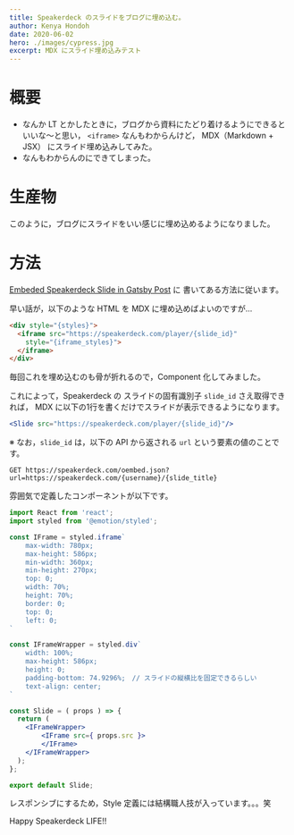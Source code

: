 ```yaml
---
title: Speakerdeck のスライドをブログに埋め込む。
author: Kenya Hondoh
date: 2020-06-02
hero: ./images/cypress.jpg
excerpt: MDX にスライド埋め込みテスト
---
```


# 概要
- なんか LT とかしたときに，ブログから資料にたどり着けるようにできるといいな〜と思い， `<iframe>` なんもわからんけど，
MDX（Markdown + JSX） にスライド埋め込みしてみた。
- なんもわからんのにできてしまった。

# 生産物
このように，ブログにスライドをいい感じに埋め込めるようになりました。

<Slide src="https://speakerdeck.com/player/0bf3f3abf9044ff9be9f752d8028ff0d"/>

# 方法

[Embeded Speakerdeck Slide in Gatsby Post](https://bryanpfliu.github.io/embeded-speakerdeck-gatsby/) に
書いてある方法に従います。

早い話が，以下のような HTML を MDX に埋め込めばよいのですが...

```html
<div style="{styles}">
  <iframe src="https://speakerdeck.com/player/{slide_id}"
    style="{iframe_styles}">
  </iframe>
</div>
```

毎回これを埋め込むのも骨が折れるので，Component 化してみました。

これによって，Speakerdeck の スライドの固有識別子 `slide_id` さえ取得できれば，
MDX に以下の1行を書くだけでスライドが表示できるようになります。

```jsx
<Slide src="https://speakerdeck.com/player/{slide_id}"/>
```

  ※ なお，`slide_id` は，以下の API から返される `url` という要素の値のことです。

  `GET https://speakerdeck.com/oembed.json?url=https://speakerdeck.com/{username}/{slide_title}` 


雰囲気で定義したコンポーネントが以下です。

```jsx
import React from 'react';
import styled from '@emotion/styled';

const IFrame = styled.iframe`
    max-width: 780px;
    max-height: 586px;
    min-width: 360px;
    min-height: 270px;
    top: 0;
    width: 70%;
    height: 70%;
    border: 0;
    top: 0;
    left: 0;
`

const IFrameWrapper = styled.div`
    width: 100%;
    max-height: 586px;
    height: 0;
    padding-bottom: 74.9296%;　// スライドの縦横比を固定できるらしい
    text-align: center;
`

const Slide = ( props ) => {
  return (
    <IFrameWrapper>
        <IFrame src={ props.src }>
        </IFrame>
    </IFrameWrapper>
  );
};

export default Slide;
```

レスポンシブにするため，Style 定義には結構職人技が入っています。。。笑

Happy Speakerdeck LIFE!!